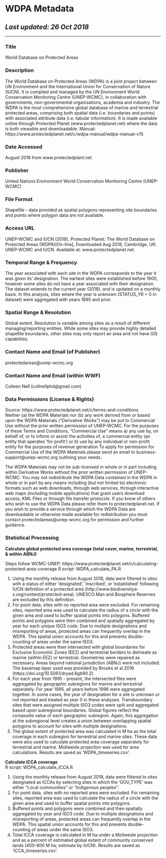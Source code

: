# WDPA Metadata
## _Last updated: 26 Oct 2018_
___

### Title
World Database on Protected Areas  

### Description
The World Database on Protected Areas (WDPA) is a joint project between UN Environment and the International Union for Conservation of Nature (IUCN). It is compiled and managed by the UN Environment World Conservation Monitoring Centre (UNEP-WCMC), in collaboration with governments, non-governmental organisations, academia and industry. The WDPA is the most comprehensive global database of marine and terrestrial protected areas, comprising both spatial data (i.e. boundaries and points) with associated attribute data (i.e. tabular information). It is made available online through Protected Planet (www.protectedplanet.net) where the data is both viewable and downloadable. 
Manual: https://www.protectedplanet.net/c/wdpa-manual/wdpa-manual-v15  

### Date Accessed  
August 2018 from www.protectedplant.net

### Publisher  
United Nations Environment World Conservation Monitoring Centre (UNEP-WCMC) 

### File Format  
Shapefile - data provided as spatial polygons representing site boundaries and points where polygon data are not available.      

### Access URL  
UNEP-WCMC and IUCN (2018), Protected Planet: The World Database on Protected Areas (WDPA)[On-line], Downloaded Aug 2018, Cambridge, UK: UNEP-WCMC and IUCN. Available at: www.protectedplanet.net. 

### Temporal Range & Frequency
The year associated with each site in the WDPA corresponds to the year it was given its' designation. The earliest sites were established before 1900, however some sites do not have a year associated with their designation. The dataset extends to the current year (2018), and is updated on a monthly basis. In this analysis, sites where the year is unknown (STATUS_YR = 0 in dataset) were aggregated with years 1995 and prior.   

### Spatial Range & Resolution
Global extent. Resolution is variable among sites as a result of different managing/reporting entities. While some sites may provide highly detailed shapefile boundaries, other sites may only report an area and not have GIS capablities. 

### Contact Name and Email (of Publisher)
protectedareas@unep-wcmc.org  

### Contact Name and Email (within WWF)
Colleen Nell (collnellphd@gmail.com)

### Data Permissions (License & Rights)

Source: https://www.protectedplanet.net/c/terms-and-conditions  
Neither (a) the WDPA Materials nor (b) any work derived from or based upon the WDPA Materials (“Derivative Works") may be put to Commercial Use without the prior written permission of UNEP-WCMC. For the purposes of these Terms and Conditions, “Commercial Use" means a) any use by, on behalf of, or to inform or assist the activities of, a commercial entity (an entity that operates 'for profit') or b) use by any individual or non-profit entity for the purposes of revenue generation To apply for permission for Commercial Use of the WDPA Materials please send an email to business-support@unep-wcmc.org outlining your needs.

The WDPA Materials may not be sub-licensed in whole or in part including within Derivative Works without the prior written permission of UNEP-WCMC. You may not redistribute the WDPA Data contained in the WDPA in whole or in part by any means including (but not limited to) electronic formats such as web downloads, through web services, through interactive web maps (including mobile applications) that grant users download access, KML Files or through file transfer protocols. If you know of others who wish to use the WDPA Data please refer them to protectedplanet.net. If you wish to provide a service through which the WDPA Data are downloadable or otherwise made available for redistribution you must contact protectedareas@unep-wcmc.org for permission and further guidance.  

###  Statistical Processing  

**Calculate global protected area coverage (total cover, marine, terrestrial, & within ABNJ)**    

Steps follow WCMC-UNEP: https://www.protectedplanet.net/c/calculating-protected-area-coverage 
R script: WDPA_calculate_PA.R  


1. Using the monthly release from August 2018, data were filtered to sites with a status of either 'designated', 'inscribed', or 'established' following IUCN definition of a protected area (http://www.biodiversitya-z.org/content/protected-area). UNESCO Man and Biosphere Reserves are excluded by this definition.         
2. For point data, sites with no reported area were excluded. For remaining sites, reported area was used to calculate the radius of a circle with the given area and used to buffer spatial points into polygons. Buffered points and polygons were then combined and spatially aggregated by year for each unique ISO3 code. Due to multiple designations and misreporting of areas, protected areas can frequently overlap in the WDPA. This spatial union accounts for this and prevents double-counting of areas under the same ISO3.  
3. Protected areas were then intersected with global boundaries for Exclusive Economic Zones (EEZ) and terrestrial borders to delineate as marine (within EEZ) or terrestrial.  Geometries were repaired as necessary. Areas beyond national jurisdiction (ABNJ) were not included. The basemap layer used was provided by Brooks et al.2016 (https://doi.org/10.5061/dryad.6gb90.2).   
4. For each year from 1995 - present, the intersected files were aggregated by geographic subregions for marine and terrestrial separately. For year 1995, all years before 1996 were aggregated together. In some cases, the year of designation for a site is unknown or not reported and treated as year 0 in these analyses. Transboundary sites that were assigned multiple ISO3 codes were split and aggregated based upon subregional boundaries. Global figures reflect the composite value of each geographic subregion. Again, this aggregation at the subregional level creates a union between overlapping spatial polygons to account for sites with multiple designations.   
5. The global extent of protected area was calculated in M ha as the total coverage in each subregion for terrestrial and marine sites. These data were also used to calculate protected area coverage separately for terrestrial and marine. Mollweide projection was used for area calculations. Results are saved as 'WDPA_timeseries.csv'.  


**Calculate ICCA coverage**  
R script: WDPA_calculate_ICCA.R  


1. Using the monthly release from August 2018, data were filtered to sites designated as ICCAs by selecting sites in which the 'GOV_TYPE' was either "Local communities" or "Indigenous peoples".  
2. For point data, sites with no reported area were excluded. For remaining sites, reported area was used to calculate the radius of a circle with the given area and used to buffer spatial points into polygons. 
3. Buffered points and polygons were combined and then spatially aggregated by year and ISO3 code. Due to multiple designations and misreporting of areas, protected areas can frequently overlap in the WDPA. This spatial union accounts for this and prevents double-counting of areas under the same ISO3.  
4. Total ICCA coverage is calculated in M ha under a Mollweide projection and as a percent of estimated global extent of community conserved lands (400-800 M ha; estimate by IUCN). Results are saved as 'ICCA_timeseries.csv'.  


